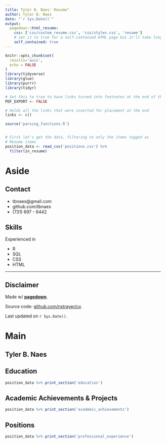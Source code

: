 ```yaml
---
title: Tyler B. Naes' Resume"
author: Tyler B. Naes
date: "`r Sys.Date()`"
output:
  pagedown::html_resume:
    css: ['css/custom_resume.css', 'css/styles.css', 'resume']
    # set it to true for a self-contained HTML page but it'll take longer to render
    self_contained: true
---
```


```r
knitr::opts_chunk$set(
  results='asis', 
  echo = FALSE
)
library(tidyverse)
library(glue)
library(purrr)
library(tidyr)

# Set this to true to have links turned into footnotes at the end of the document
PDF_EXPORT <- FALSE

# Holds all the links that were inserted for placement at the end
links <- c()

source('parsing_functions.R')


# First let's get the data, filtering to only the items tagged as
# Resume items
position_data <- read_csv('positions.csv') %>% 
  filter(in_resume) 
```




Aside
================================================================================


Contact {#contact}
--------------------------------------------------------------------------------



- <i class="fa fa-envelope"></i> tbnaes@gmail.com
- <i class="fa fa-github"></i> github.com/tbnaes
- <i class="fa fa-phone"></i> (731) 697 - 6442



Skills {#skills}
--------------------------------------------------------------------------------


Experienced in


- R
- SQL
- CSS
- HTML

--------------------------------------------------------------------------------

Disclaimer {#disclaimer}
--------------------------------------------------------------------------------

Made w/ [**pagedown**](https://github.com/rstudio/pagedown). 

Source code: [github.com/nstrayer/cv](https://github.com/scarlett425/cv).

Last updated on `r Sys.Date()`.

Main
================================================================================

Tyler B. Naes {#title}
--------------------------------------------------------------------------------



Education {data-icon=graduation-cap data-concise=true}
--------------------------------------------------------------------------------

```r
position_data %>% print_section('education')
```



Academic Achievements & Projects {data-icon=suitcase}
--------------------------------------------------------------------------------

```r
position_data %>% print_section('academic_achievements')
```

Positions {data-icon=suitcase}
--------------------------------------------------------------------------------


```r
position_data %>% print_section('professional_experience')
```


